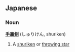 ==Japanese==
===Noun===
'''[[手]][[裏]][[剣]]''' (しゅりけん, shuriken)

# A [[shuriken]] or [[throwing star]]